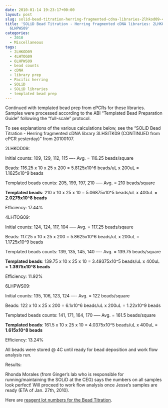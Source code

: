 ```yaml
---
date: 2010-01-14 19:23:17+00:00
layout: post
slug: solid-bead-titration-herring-fragmented-cdna-libraries-2lhkod09-4lhtog09-6lhpws09
title: 'SOLiD Bead Titration - Herring fragmented cDNA libraries: 2LHKOD09, 4LHTOG09,
  6LHPWS09'
categories:
  - 2010
  - Miscellaneous
tags:
  - 2LHKOD09
  - 4LHTOG09
  - 6LHPWS09
  - bead counts
  - cDNA
  - library prep
  - Pacific herring
  - SOLiD
  - SOLiD libraries
  - templated bead prep
---
```


Continued with templated bead prep from ePCRs for these libraries. Samples were processed according to the ABI "Templated Bead Preparation Guide" following the "full-scale" protocol.

To see explanations of the various calculations below, see the "SOLiD Bead Titration - Herring fragmented cDNA library 3LHSITK09 (CONTINUED from ePCR yesterday)" from 20100107.

2LHKOD09:

Initial counts: 109, 129, 112, 115 ---- Avg. = 116.25 beads/square

Beads: 116.25 x 10 x 25 x 200 = 5.8125x10^6 beads/uL x 200uL = 1.1625x10^9 beads

Templated beads counts: 205, 199, 197, 210 ----- Avg. = 210 beads/square

**Templated beads**: 210 x 10 x 25 x 10 = 5.06875x10^5 beads/uL x 400uL = **2.0275x10^8 beads**

Efficiency: 17.44%

4LHTOG09:

Initial counts: 124, 124, 117, 104 ----- Avg. = 117.25 beads/sqaure

Beads: 117.25 x 10 x 25 x 200 = 5.8625x10^6 beads/uL x 200uL = 1.1725x10^9 beads

Templated beads counts: 139, 135, 145, 140 ---- Avg. = 139.75 beads/square

**Templated beads**: 139.75 x 10 x 25 x 10 = 3.49375x10^5 beads/uL x 400uL = **1.3975x10^8 beads**

Efficiency: 11.92%

6LHPWS09:

Initial counts: 135, 106, 123, 124 ---- Avg. = 122 beads/square

Beads: 122 x 10 x 25 x 200 = 6.1x10^6 beads/uL x 200uL = 1.22x10^9 beads

Templated beads counts: 141, 171, 164, 170 ----- Avg. = 161.5 beads/square

**Templated beads**: 161.5 x 10 x 25 x 10 = 4.0375x10^5 beads/uL x 400uL = **1.615x10^8 beads**

Efficiency: 13.24%

All beads were stored @ 4C until ready for bead deposition and work flow analysis run.

Results:

Rhonda Morales (from Ginger's lab who is responsible for running/maintaining the SOLiD at the CEG) says the numbers on all samples look perfect! Will proceed to work flow analysis once Jesse's samples are ready (ETA of Jan. 27th, 2010).

Here are [reagent lot numbers for the Bead Titration](https://eagle.fish.washington.edu/Arabidopsis/Notebook%20Workup%20Files/20100116-01.jpg).
